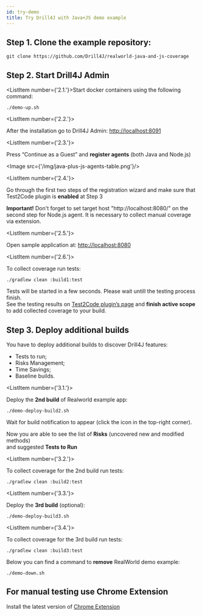 ```yaml
---
id: try-demo
title: Try Drill4J with Java+JS demo example
---
```



<JavaPlusJsHeader/>


## Step 1. Clone the example repository:

```
git clone https://github.com/Drill4J/realworld-java-and-js-coverage
```

## Step 2. Start Drill4J Admin

<ListItem number={'2.1.'}>Start docker containers using the following command:</ListItem>

```
./demo-up.sh
```

<ListItem number={'2.2.'}>

After the installation go to Drill4J Admin: [http://localhost:8091](http://localhost:8091)

</ListItem>

<ListItem number={'2.3.'}>

Press “Continue as a Guest” and **register agents** (both Java and Node.js)

</ListItem>

<Image src={'/img/java-plus-js-agents-table.png'}/>

<ListItem number={'2.4.'}>

Go through the first two steps of the registration wizard and make sure that Test2Code plugin is **enabled** at Step 3

</ListItem>

<AdditionalInformation >

**Important!** Don't forget to set target host "http://localhost:8080/" on the second step for Node.js agent. It is necessary to collect manual coverage via extension.

</AdditionalInformation>

<ListItem number={'2.5.'}>

Open sample application at: [http://localhost:8080](http://localhost:8080)

</ListItem>

<ListItem number={'2.6.'}>

To collect coverage run tests:

</ListItem>

```
./gradlew clean :build1:test
```

Tests will be started in a few seconds. Please wait untill the testing process finish. <br/>
See the testing results on [Test2Code plugin’s page](http://localhost:8091/service-group-full-page/realworld-app/test2code) and **finish active scope** <br/>
to add collected coverage to your build.


## Step 3. Deploy additional builds

You have to deploy additional builds to discover Drill4J features: 

* Tests to run;
* Risks Management;
* Time Savings;
* Baseline builds.

<ListItem number={'3.1.'}>

Deploy the **2nd build** of Realworld example app:

</ListItem>

```
./demo-deploy-build2.sh
```
<AdditionalInformation >

Wait for build notification to appear (click the icon in the top-right corner).

</AdditionalInformation>

Now you are able to see the list of **Risks** (uncovered new and modified methods) <br/>
and suggested **Tests to Run**

<ListItem number={'3.2.'}>

To collect coverage for the 2nd build run tests:

</ListItem>

```
./gradlew clean :build2:test
```

<ListItem number={'3.3.'}>

Deploy the **3rd build** (optional):

</ListItem>

```
./demo-deploy-build3.sh
```

<ListItem number={'3.4.'}>

To collect coverage for the 3rd build run tests:

</ListItem>

```
./gradlew clean :build3:test
```
Below you can find a command to **remove** RealWorld demo example:

```
./demo-down.sh
```

## For manual testing use Chrome Extension

Install the latest version of [Chrome Extension](/docs/installation/extension)



